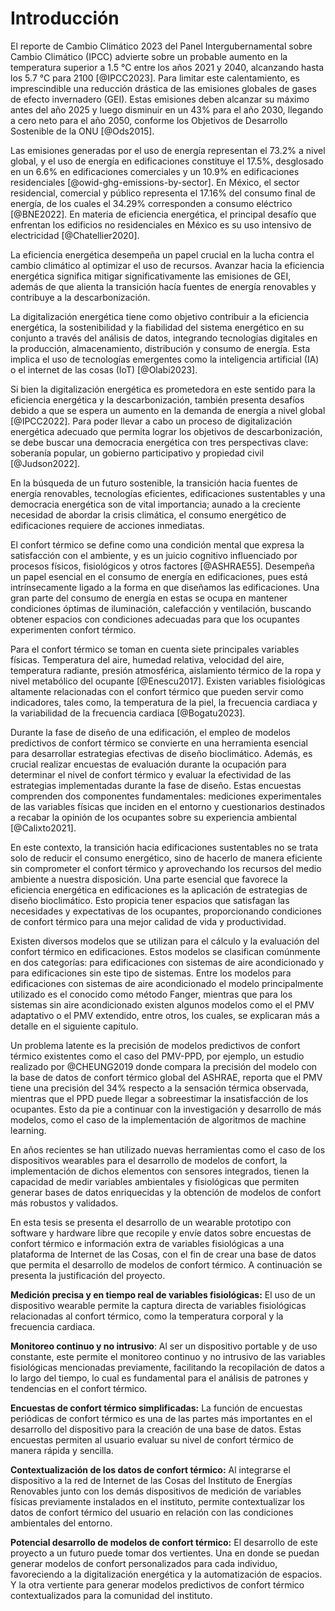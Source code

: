 # Introducción


El reporte de Cambio Climático 2023 del Panel Intergubernamental sobre Cambio Climático (IPCC) advierte sobre un probable aumento en la temperatura superior a 1.5 °C entre los años 2021 y 2040, alcanzando hasta los 5.7 °C para 2100 [@IPCC2023]. Para limitar este calentamiento, es imprescindible una reducción drástica de las emisiones globales de gases de efecto invernadero (GEI). Estas emisiones deben alcanzar su máximo antes del año 2025 y luego disminuir en un 43% para el año 2030, llegando a cero neto para el año 2050, conforme los Objetivos de Desarrollo Sostenible de la ONU [@Ods2015].

Las emisiones generadas por el uso de energía representan el 73.2% a nivel global, y el uso de energía en edificaciones constituye el 17.5%, desglosado en un 6.6% en edificaciones comerciales y un 10.9% en edificaciones residenciales [@owid-ghg-emissions-by-sector]. En México, el sector residencial, comercial y público representa el 17.16% del consumo final de energía, de los cuales el 34.29% corresponden a consumo eléctrico [@BNE2022]. En materia de eficiencia energética, el principal desafío que enfrentan los edificios no residenciales en México es su uso intensivo de electricidad [@Chatellier2020].

La eficiencia energética desempeña un papel crucial en la lucha contra el cambio climático al optimizar el uso de recursos. Avanzar hacia la eficiencia energética significa mitigar significativamente las emisiones de GEI, además de que alienta la transición hacía fuentes de energía renovables y contribuye a la descarbonización. 


La digitalización energética tiene como objetivo contribuir a la eficiencia energética, la sostenibilidad y la fiabilidad del sistema energético en su conjunto a través del análisis de datos, integrando tecnologías digitales en la producción, almacenamiento, distribución y consumo de energía. Esta implica el uso de tecnologías emergentes como la inteligencia artificial (IA) o el internet de las cosas (IoT) [@Olabi2023].


Si bien la digitalización energética es prometedora en este sentido para la eficiencia energética y la descarbonización, también presenta desafíos debido a que se espera un aumento en la demanda de energía a nivel global [@IPCC2022]. Para poder llevar a cabo un proceso de digitalización energética adecuado que permita lograr los objetivos de descarbonización, se debe buscar una democracia energética con tres perspectivas clave: soberanía popular, un gobierno participativo y propiedad civil [@Judson2022].

En la búsqueda de un futuro sostenible, la transición hacia fuentes de energía renovables, tecnologías eficientes, edificaciones sustentables y una democracia energética son de vital importancia; aunado a la creciente necesidad de abordar la crisis climática, el consumo energético de edificaciones requiere de acciones inmediatas.



El confort térmico se define como una condición mental que expresa la satisfacción con el ambiente, y es un juicio cognitivo influenciado por procesos físicos, fisiológicos y otros factores [@ASHRAE55]. Desempeña un papel esencial en el consumo de energía en edificaciones, pues está intrínsecamente ligado a la forma en que diseñamos las edificaciones. Una gran parte del consumo de energía en estas se ocupa en mantener condiciones óptimas de iluminación, calefacción y ventilación, buscando obtener espacios con condiciones adecuadas para que los ocupantes experimenten confort térmico.


Para el confort térmico se toman en cuenta siete principales variables físicas. Temperatura del aire, humedad relativa, velocidad del aire, temperatura radiante, presión atmosférica, aislamiento térmico de la ropa y nivel metabólico del ocupante [@Enescu2017]. Existen variables fisiológicas altamente relacionadas con el confort térmico que pueden servir como indicadores, tales como, la temperatura de la piel, la frecuencia cardiaca y la variabilidad de la frecuencia cardiaca [@Bogatu2023].


Durante la fase de diseño de una edificación, el empleo de modelos predictivos de confort térmico se convierte en una herramienta esencial para desarrollar estrategias efectivas de diseño bioclimático. Además, es crucial realizar encuestas de evaluación durante la ocupación para determinar el nivel de confort térmico y evaluar la efectividad de las estrategias implementadas durante la fase de diseño. Estas encuestas comprenden dos componentes fundamentales: mediciones experimentales de las variables físicas que inciden en el entorno y cuestionarios destinados a recabar la opinión de los ocupantes sobre su experiencia ambiental [@Calixto2021].

En este contexto, la transición hacia edificaciones sustentables no se trata solo de reducir el consumo energético, sino de hacerlo de manera eficiente sin comprometer el confort térmico y aprovechando los recursos del medio ambiente a nuestra disposición. Una parte esencial que favorece la eficiencia energética en edificaciones es la aplicación de estrategias de diseño bioclimático. Esto propicia tener espacios que satisfagan las necesidades y expectativas de los ocupantes, proporcionando condiciones de confort térmico para una mejor calidad de vida y productividad.

Existen diversos modelos que se utilizan para el cálculo y la evaluación del confort térmico en edificaciones. Estos modelos se clasifican comúnmente en dos categorías: para edificaciones con sistemas de aire acondicionado y para edificaciones sin este tipo de sistemas. Entre los modelos para edificaciones con sistemas de aire acondicionado el modelo principalmente utilizado es el conocido como método Fanger, mientras que para los sistemas sin aire acondicionado existen algunos modelos como el el PMV adaptativo o el PMV extendido, entre otros, los cuales, se explicaran más a detalle en el siguiente capitulo.

Un problema latente es la precisión de modelos predictivos de confort térmico existentes como el caso del PMV-PPD, por ejemplo, un estudio realizado por @CHEUNG2019 donde compara la precisión del modelo con la base de datos de confort térmico global del ASHRAE, reporta que el PMV tiene una precisión del 34% respecto a la sensación térmica observada, mientras que el PPD puede llegar a sobreestimar la insatisfacción de los ocupantes. Esto da pie a continuar con la investigación y desarrollo de más modelos, como el caso de la implementación de algoritmos de machine learning.

En años recientes se han utilizado nuevas herramientas como el caso de los dispositivos wearables para el desarrollo de modelos de confort, la implementación de dichos elementos con sensores integrados, tienen la capacidad de medir variables ambientales y fisiológicas que permiten generar bases de datos enriquecidas y la obtención de modelos de confort más robustos y validados.


En esta tesis se presenta el desarrollo de un wearable prototipo con software y hardware libre que recopile y envíe datos sobre encuestas de confort térmico e información extra de variables fisiológicas a una plataforma de Internet de las Cosas, con el fin de crear una base de datos que permita el desarrollo de modelos de confort térmico. A continuación se presenta la justificación del proyecto. 

**Medición precisa y en tiempo real de variables fisiológicas:** El uso de un dispositivo wearable permite la captura directa de variables fisiológicas relacionadas al confort térmico, como la temperatura corporal y la frecuencia cardiaca.

**Monitoreo continuo y no intrusivo**: Al ser un dispositivo portable y de uso constante, este permite el monitoreo continuo y no intrusivo de las variables fisiológicas mencionadas previamente, facilitando la recopilación de datos a lo largo del tiempo, lo cual es fundamental para el análisis de patrones y tendencias en el confort térmico.

**Encuestas de confort térmico simplificadas:** La función de encuestas periódicas de confort térmico es una de las partes más importantes en el desarrollo del dispositivo para la creación de una base de datos. Estas encuestas permiten al usuario evaluar su nivel de confort térmico de manera rápida y sencilla.

**Contextualización de los datos de confort térmico:** Al integrarse el dispositivo a la red de Internet de las Cosas del Instituto de Energías Renovables junto con los demás dispositivos de medición de variables físicas previamente instalados en el instituto, permite contextualizar los datos de confort térmico del usuario en relación con las condiciones ambientales del entorno.

**Potencial desarrollo de modelos de confort térmico:** El desarrollo de este proyecto a un futuro puede tomar dos vertientes. Una en donde se puedan generar modelos de confort personalizados para cada individuo, favoreciendo a la digitalización energética y la automatización de espacios. Y la otra vertiente para generar modelos predictivos de confort térmico contextualizados para la comunidad del instituto.



